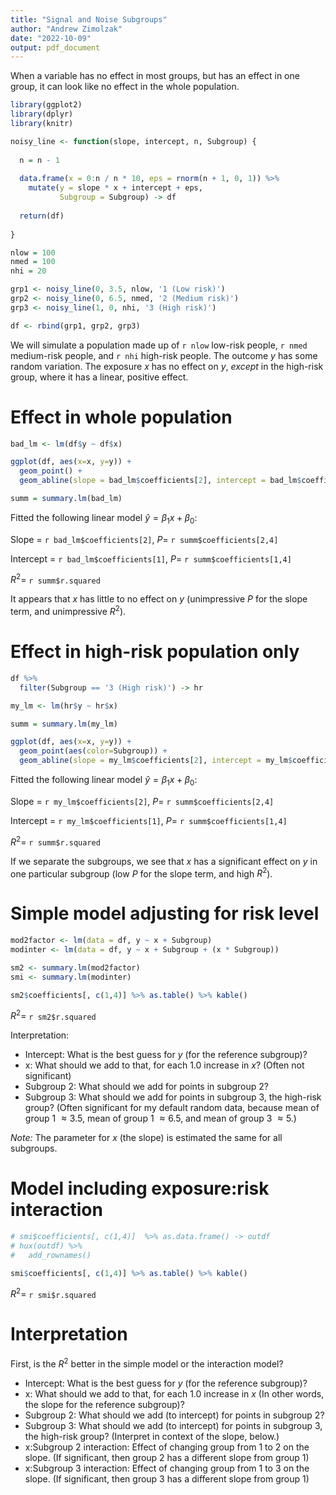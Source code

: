```yaml
---
title: "Signal and Noise Subgroups"
author: "Andrew Zimolzak"
date: "2022-10-09"
output: pdf_document
---
```


When a variable has no effect in most groups, but has an effect in one group,
it can look like no effect in the whole population.

```r
library(ggplot2)
library(dplyr)
library(knitr)
```

```r
noisy_line <- function(slope, intercept, n, Subgroup) {
  
  n = n - 1
  
  data.frame(x = 0:n / n * 10, eps = rnorm(n + 1, 0, 1)) %>%
    mutate(y = slope * x + intercept + eps,
           Subgroup = Subgroup) -> df
  
  return(df)
  
}
```

```r
nlow = 100
nmed = 100
nhi = 20

grp1 <- noisy_line(0, 3.5, nlow, '1 (Low risk)')
grp2 <- noisy_line(0, 6.5, nmed, '2 (Medium risk)')
grp3 <- noisy_line(1, 0, nhi, '3 (High risk)')

df <- rbind(grp1, grp2, grp3)

```

We will simulate a population made up of `r nlow` low-risk people, `r nmed`
medium-risk people, and `r nhi` high-risk people. The outcome $y$ has some random
variation. The exposure $x$ has no effect on $y$, *except* in the high-risk group,
where it has a linear, positive effect.




# Effect in whole population

```r

bad_lm <- lm(df$y ~ df$x)

ggplot(df, aes(x=x, y=y)) +
  geom_point() +
  geom_abline(slope = bad_lm$coefficients[2], intercept = bad_lm$coefficients[1])

summ = summary.lm(bad_lm)

```

Fitted the following linear model $\hat{y} = \beta_1 x + \beta_0$:

Slope = `r bad_lm$coefficients[2]`, $P=$ `r summ$coefficients[2,4]`

Intercept = `r bad_lm$coefficients[1]`, $P=$ `r summ$coefficients[1,4]`

$R^2=$ `r summ$r.squared` 

It appears that $x$ has little to no effect on $y$ (unimpressive $P$ for the slope
term, and unimpressive $R^2$).




# Effect in high-risk population only

```r
df %>%
  filter(Subgroup == '3 (High risk)') -> hr

my_lm <- lm(hr$y ~ hr$x)

summ = summary.lm(my_lm)

ggplot(df, aes(x=x, y=y)) +
  geom_point(aes(color=Subgroup)) +
  geom_abline(slope = my_lm$coefficients[2], intercept = my_lm$coefficients[1])

```

Fitted the following linear model $\hat{y} = \beta_1 x + \beta_0$:

Slope = `r my_lm$coefficients[2]`, $P=$ `r summ$coefficients[2,4]`

Intercept = `r my_lm$coefficients[1]`, $P=$ `r summ$coefficients[1,4]`

$R^2=$ `r summ$r.squared` 

If we separate the subgroups, we see that $x$ has a significant effect on $y$ in 
one particular subgroup (low $P$ for the slope term, and high $R^2$).




# Simple model adjusting for risk level

```r
mod2factor <- lm(data = df, y ~ x + Subgroup)
modinter <- lm(data = df, y ~ x + Subgroup + (x * Subgroup))

sm2 <- summary.lm(mod2factor)
smi <- summary.lm(modinter)

sm2$coefficients[, c(1,4)] %>% as.table() %>% kable()
```

$R^2 =$ `r sm2$r.squared`

Interpretation:

- Intercept: What is the best guess for $y$ (for the reference subgroup)?
- x: What should we add to that, for each 1.0 increase in $x$? (Often not significant)
- Subgroup 2: What should we add for points in subgroup 2?
- Subgroup 3: What should we add for points in subgroup 3, the high-risk group? (Often significant for my default random data, because mean of group 1 $\approx 3.5$, mean of group 1 $\approx 6.5$, and mean of group 3 $\approx 5$.)

*Note:* The parameter for $x$ (the slope) is estimated the same for all subgroups.




# Model including exposure:risk interaction

```r
# smi$coefficients[, c(1,4)]  %>% as.data.frame() -> outdf
# hux(outdf) %>%
#   add_rownames()

smi$coefficients[, c(1,4)] %>% as.table() %>% kable()
```

$R^2 =$ `r smi$r.squared`

# Interpretation

First, is the $R^2$ better in the simple model or the interaction model?

- Intercept: What is the best guess for $y$ (for the reference subgroup)?
- x: What should we add to that, for each 1.0 increase in $x$ (In other words, the slope for the reference subgroup)?
- Subgroup 2: What should we add (to intercept) for points in subgroup 2?
- Subgroup 3: What should we add (to intercept) for points in subgroup 3, the high-risk group? (Interpret in context of the slope, below.)
- x:Subgroup 2 interaction: Effect of changing group from 1 to 2 on the slope. (If significant, then group 2 has a different slope from group 1)
- x:Subgroup 3 interaction: Effect of changing group from 1 to 3 on the slope. (If significant, then group 3 has a different slope from group 1)
